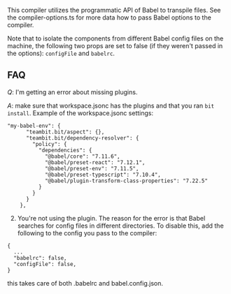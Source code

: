 This compiler utilizes the programmatic API of Babel to transpile files. See the compiler-options.ts for more data how to pass Babel options to the compiler.

Note that to isolate the components from different Babel config files on the machine, the following two props are set to false (if they weren't passed in the options): `configFile` and `babelrc`.

## FAQ

_Q_: I'm getting an error about missing plugins.

_A_: make sure that workspace.jsonc has the plugins and that you ran `bit install`.
Example of the workspace.jsonc settings:

```
"my-babel-env": {
      "teambit.bit/aspect": {},
      "teambit.bit/dependency-resolver": {
        "policy": {
          "dependencies": {
            "@babel/core": "7.11.6",
            "@babel/preset-react": "7.12.1",
            "@babel/preset-env": "7.11.5",
            "@babel/preset-typescript": "7.10.4",
            "@babel/plugin-transform-class-properties": "7.22.5"
          }
        }
      }
    },
```

2. You're not using the plugin.
   The reason for the error is that Babel searches for config files in different directories. To disable this, add the following to the config you pass to the compiler:

```
{
  ...
  "babelrc": false,
  "configFile": false,
}
```

this takes care of both .babelrc and babel.config.json.
